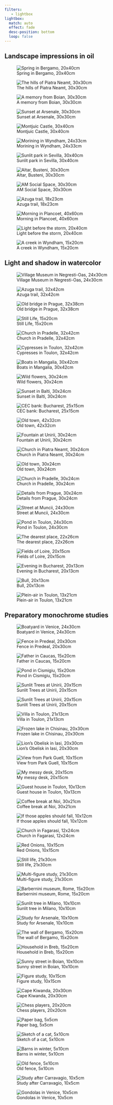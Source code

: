 ```yaml
---
filters:
   - lightbox
lightbox:
  match: auto
  effect: fade
  desc-position: bottom
  loop: false
---
```




## Landscape impressions in oil

![Spring in Bergamo, 20x40cm](paintings/bergamo-valley-hq.JPG){group="oil"}

::: {layout-ncol=3}

![The hills of Piatra Neamt, 30x30cm](paintings/piatraneamt-hq.jpeg){group="oil"}

![A memory from Boian, 30x30cm](paintings/boian-street.jpg){group="oil"}

![Sunset at Arsenale, 30x30cm](paintings/venice-arsenale.jpg){group="oil"}

![Montjuic Castle, 30x40cm](paintings/montjuic-castle.JPG){group="oil"}

![Morining in Wyndham, 24x33cm](paintings/wyndham.jpg){group="oil"}

![Sunlit park in Sevilla, 30x40cm](paintings/sevilla-park.jpg){group="oil"}

![Altar, Busteni, 30x30cm](paintings/busteni-altar.jpg){group="oil"}

![AM Social Space, 30x30cm](paintings/am-space.JPG){group="oil"}

![Azuga trail, 18x23cm](paintings/azuga-trail-hq.JPG){group="oil"}

![Morning in Plancoet, 40x60cm](paintings/plancoet.JPG){group="oil"}

![Light before the storm, 20x40cm](paintings/mangalia.JPG){group="oil"}

![A creek in Wyndham, 15x20cm](paintings/wyndham-2.JPG){group="water"}

:::



## Light and shadow in watercolor

![Village Museum in Negresti-Oas, 24x30cm](paintings/negresti-oas.JPG){group="water"}

::: {layout-ncol=3}

![Azuga trail, 32x42cm](paintings/azuga-trail.JPG){group="water"}


![Old bridge in Prague, 32x38cm](paintings/praga-bridge.JPG){group="water"}

![Still Life, 15x20cm](paintings/still-life-peppers.JPG){group="water"}

![Church in Pradelle, 32x42cm](paintings/pradelle-church.JPG){group="water"}

![Cypresses in Toulon, 32x42cm](paintings/toulon.jpg){group="water"}

![Boats in Mangalia, 30x42cm](paintings/mangalia-boats.JPG){group="water"}

![Wild flowers, 30x24cm](paintings/grandma-flowers.JPG){group="water"}

![Sunset in Balti, 30x24cm](paintings/balti-sunset.JPG){group="water"}

![CEC bank: Bucharest, 25x15cm](paintings/cec.JPG){group="water"}

![Old town, 42x32cm](paintings/old-town.JPG){group="water"}

![Fountain at Unirii, 30x24cm](paintings/biblioteca.JPG){group="water"}

![Church in Piatra Neamt, 30x24cm](paintings/piatra-neamt-church.JPG){group="water"}

![Old town, 30x24cm](paintings/old-town-2.JPG){group="water"}

![Church in Pradelle, 30x24cm](paintings/pradelle-church-2.JPG){group="water"}

![Details from Prague, 30x24cm](paintings/architectural-detail.JPG){group="water"}

![Street at Muncii, 24x30cm](paintings/muncii.JPG){group="water"}

![Pond in Toulon, 24x30cm](paintings/toulon-2-hq.JPG){group="water"}

![The dearest place, 22x26cm](paintings/boian.JPG){group="water"}


![Fields of Loire, 20x15cm](paintings/loire.JPG){group="water"}

![Evening in Bucharest, 20x13cm](paintings/old-house.JPG){group="water"}

![Bull, 20x13cm](paintings/bull.JPG){group="water"}

![Plein-air in Toulon, 13x21cm](paintings/toulon-3.jpg){group="water"}


:::

## Preparatory monochrome studies

![Boatyard in Venice, 24x30cm](paintings/venice-boatyard.JPG){group="bw"}

::: {layout-ncol=3}

![Fence in Predeal, 20x30cm](paintings/predeal.JPG){group="bw"}

![Father in Caucas, 15x20cm](paintings/father-mountain.JPG){group="bw"}

![Pond in Cismigiu, 15x20cm](paintings/cismigiu.JPG){group="bw"}

![Sunlit Trees at Unirii, 20x15cm](paintings/unirii-trees.JPG){group="bw"}

![Sunlit Trees at Unirii, 20x15cm](paintings/muncii-2.JPG){group="bw"}

![Villa in Toulon, 21x13cm](paintings/toulon-bw.jpg){group="bw"}


![Frozen lake in Chisinau, 20x30cm](paintings/chisinau.JPG){group="bw"}

![Lion's Obelisk in Iasi, 20x30cm](paintings/lion-obelisk-bw.JPG){group="bw"}

![View from Park Guell, 10x15cm](paintings/guell-park.JPG){group="bw"}

![My messy desk, 20x15cm](paintings/my-desk.JPG){group="bw"}

![Guest house in Toulon, 10x13cm](paintings/toulon-bw-2.JPG){group="bw"}

![Coffee break at Noi, 30x21cm](paintings/coffee-noi.JPG){group="bw"}


![If those apples should fall, 10x12cm](paintings/apples.JPG){group="bw"}

![Church in Fagarasi, 12x24cm](paintings/fagarasi-church.JPG){group="bw"}

![Red Onions, 10x15cm](paintings/red-onion.JPG){group="bw"}

![Still life, 21x30cm](paintings/still-life-filter.JPG){group="bw"}

![Multi-figure study, 21x30cm](paintings/un-ete-inoubliable.JPG){group="bw"}

![Barbernini museum, Rome, 15x20cm](paintings/rome.JPG){group="bw"}

![Sunlit tree in Milano, 10x10cm](paintings/sunlit-tree-milano.JPG){group="bw"}

![Study for Arsenale, 10x10cm](paintings/venice-arsenale-bw.JPG){group="bw"}

![The wall of Bergamo, 15x20cm](paintings/bergamo-2.JPG){group="bw"}

![Household in Breb, 15x20cm](paintings/breb.JPG){group="bw"}

![Sunny street in Boian, 10x10cm](paintings/boian-bw.JPG){group="bw"}

![Figure study, 10x15cm](paintings/figure-study.JPG){group="bw"}

![Cape Kiwanda, 20x30cm](paintings/cape-bw.JPG){group="bw"}

![Chess players, 20x20cm](paintings/chess.JPG){group="bw"}

![Paper bag, 5x5cm](paintings/paper-bag.JPG){group="bw"}

![Sketch of a cat, 5x10cm](paintings/the_cat.JPG){group="bw"}

![Barns in winter, 5x10cm](paintings/barns.JPG){group="bw"}

![Old fence, 5x10cm](paintings/fences.JPG){group="bw"}

![Study after Carravagio, 10x5cm](paintings/caravaggio-egypt.JPG){group="bw"}

![Gondolas in Venice, 10x5cm](paintings/venice.JPG){group="bw"}

:::